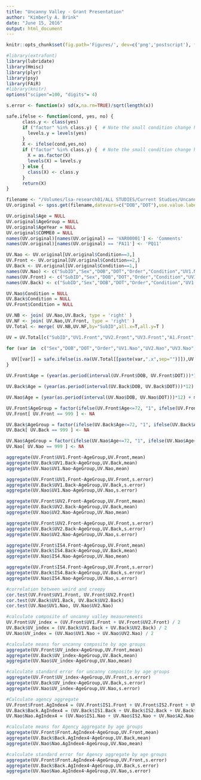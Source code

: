 ```yaml
---
title: "Uncanny Valley - Grant Presentation"
author: "Kimberly A. Brink"
date: "June 15, 2016"
output: html_document
---
```


```r
knitr::opts_chunk$set(fig.path='Figures/', dev=c('png','postscript'), fig.width = 8, fig.height = 8, warning=FALSE, message=FALSE)
```

```r
#library(extrafont)
library(lubridate)
library(Hmisc)
library(plyr)
library(psy)
library(FAiR)
#library(knitr)
options("scipen"=100, "digits"= 4)

```

```r
s.error <- function(x) sd(x,na.rm=TRUE)/sqrt(length(x))
```

```r
safe.ifelse <- function(cond, yes, no) {
      class.y <- class(yes)
      if ("factor" %in% class.y) {  # Note the small condition change here
        levels.y = levels(yes)
      }
      X <- ifelse(cond,yes,no)
      if ("factor" %in% class.y) {  # Note the small condition change here
        X = as.factor(X)
        levels(X) = levels.y
      } else {
        class(X) <- class.y
      }
      return(X)
}
```

```r
filename <- "/Volumes/lsa-research01/ALL STUDIES/Current Studies/Uncanny Valley/UV - Data.sav"
UV.original <- spss.get(filename,datevars=c("DOB","DOT"),use.value.labels=F)
```

```r
UV.original$Age = NULL
UV.original$AgeGroup = NULL
UV.original$AgeYear = NULL
UV.original$COMME0 = NULL
names(UV.original)[names(UV.original) == 'VAR00001'] <- 'Comments'
names(UV.original)[names(UV.original) == 'PA11'] <- 'PQ11'

UV.Nao <- UV.original[UV.original$Condition==3,]
UV.Front <- UV.original[UV.original$Condition==2,]
UV.Back <- UV.original[UV.original$Condition==1,]
names(UV.Nao) <- c("SubID","Sex","DOB","DOT","Order","Condition","UV1.Nao","UV2.Nao","UV3.Nao","A1.Nao","A2.Nao","IS1.Nao","IS2.Nao","IS3.Nao","IS4.Nao","IS5.Nao","IS6.Nao","HL1.Nao","E1.Nao","PQ1","PQ2","PQ3","PQ4","PQ5","PQ6","PQ7","PQ8","PQ9","PQ10","PQ11","PQ12","PQ13","PQ14","PQ15a","PQ15b","PQ16","Comments")
names(UV.Front) <- c("SubID","Sex","DOB","DOT","Order","Condition","UV1.Front","UV2.Front","UV3.Front","A1.Front","A2.Front","IS1.Front","IS2.Front","IS3.Front","IS4.Front","IS5.Front","IS6.Front","HL1.Front","E1.Front","PQ1","PQ2","PQ3","PQ4","PQ5","PQ6","PQ7","PQ8","PQ9","PQ10","PQ11","PQ12","PQ13","PQ14","PQ15a","PQ15b","PQ16","Comments")
names(UV.Back) <- c("SubID","Sex","DOB","DOT","Order","Condition","UV1.Back","UV2.Back","UV3.Back","A1.Back","A2.Back","IS1.Back","IS2.Back","IS3.Back","IS4.Back","IS5.Back","IS6.Back","HL1.Back","E1.Back","PQ1","PQ2","PQ3","PQ4","PQ5","PQ6","PQ7","PQ8","PQ9","PQ10","PQ11","PQ12","PQ13","PQ14","PQ15a","PQ15b","PQ16","Comments")

UV.Nao$Condition = NULL
UV.Back$Condition = NULL
UV.Front$Condition = NULL

UV.NB <- join( UV.Nao,UV.Back, type = 'right' )
UV.NF <- join( UV.Nao,UV.Front, type = 'right' )
UV.Total <- merge( UV.NB,UV.NF,by="SubID",all.x=T,all.y=T )

UV = UV.Total[c("SubID","UV1.Front","UV2.Front","UV3.Front","A1.Front","A2.Front","IS1.Front","IS2.Front","IS3.Front","IS4.Front","IS5.Front","IS6.Front","HL1.Front","E1.Front","UV1.Back","UV2.Back","UV3.Back","A1.Back","A2.Back","IS1.Back","IS2.Back","IS3.Back","IS4.Back","IS5.Back","IS6.Back","HL1.Back","E1.Back")]

for (var in  c("Sex","DOB","DOT","Order","UV1.Nao","UV2.Nao","UV3.Nao","A1.Nao","A2.Nao","IS1.Nao","IS2.Nao","IS3.Nao","IS4.Nao","IS5.Nao","IS6.Nao","HL1.Nao","E1.Nao","PQ1","PQ2","PQ3","PQ4","PQ5","PQ6","PQ7","PQ8","PQ9","PQ10","PQ11","PQ12","PQ13","PQ14","PQ15a","PQ15b","PQ16","Comments")) {
  
  UV[[var]] = safe.ifelse(is.na(UV.Total[[paste(var,".x",sep="")]]),UV.Total[[paste(var,".y",sep="")]],UV.Total[[paste(var,".x",sep="")]])
}
```

```r
UV.Front$Age = (year(as.period(interval(UV.Front$DOB, UV.Front$DOT)))*12) + month(as.period(interval(UV.Front$DOB, UV.Front$DOT))) + (day(as.period(interval(UV.Front$DOB, UV.Front$DOT)))/30)

UV.Back$Age = (year(as.period(interval(UV.Back$DOB, UV.Back$DOT)))*12) + month(as.period(interval(UV.Back$DOB, UV.Back$DOT))) + (day(as.period(interval(UV.Back$DOB, UV.Back$DOT)))/30)

UV.Nao$Age = (year(as.period(interval(UV.Nao$DOB, UV.Nao$DOT)))*12) + month(as.period(interval(UV.Nao$DOB, UV.Nao$DOT))) + (day(as.period(interval(UV.Nao$DOB, UV.Nao$DOT)))/30)

UV.Front$AgeGroup = factor(ifelse(UV.Front$Age<=72, "1", ifelse(UV.Front$Age<=108, "2", ifelse(UV.Front$Age<=144, "3","4"))))
UV.Front[ UV.Front == 999 ] <- NA

UV.Back$AgeGroup = factor(ifelse(UV.Back$Age<=72, "1", ifelse(UV.Back$Age<=108, "2", ifelse(UV.Back$Age<=144, "3","4"))))
UV.Back[ UV.Back == 999 ] <- NA

UV.Nao$AgeGroup = factor(ifelse(UV.Nao$Age<=72, "1", ifelse(UV.Nao$Age<=108, "2", ifelse(UV.Nao$Age<=144, "3","4"))))
UV.Nao[ UV.Nao == 999 ] <- NA
```

```r
aggregate(UV.Front$UV1.Front~AgeGroup,UV.Front,mean)
aggregate(UV.Back$UV1.Back~AgeGroup,UV.Back,mean)
aggregate(UV.Nao$UV1.Nao~AgeGroup,UV.Nao,mean)

aggregate(UV.Front$UV1.Front~AgeGroup,UV.Front,s.error)
aggregate(UV.Back$UV1.Back~AgeGroup,UV.Back,s.error)
aggregate(UV.Nao$UV1.Nao~AgeGroup,UV.Nao,s.error)
```

```r
aggregate(UV.Front$UV2.Front~AgeGroup,UV.Front,mean)
aggregate(UV.Back$UV2.Back~AgeGroup,UV.Back,mean)
aggregate(UV.Nao$UV2.Nao~AgeGroup,UV.Nao,mean)

aggregate(UV.Front$UV2.Front~AgeGroup,UV.Front,s.error)
aggregate(UV.Back$UV2.Back~AgeGroup,UV.Back,s.error)
aggregate(UV.Nao$UV2.Nao~AgeGroup,UV.Nao,s.error)
```

```r
aggregate(UV.Front$IS4.Front~AgeGroup,UV.Front,mean)
aggregate(UV.Back$IS4.Back~AgeGroup,UV.Back,mean)
aggregate(UV.Nao$IS4.Nao~AgeGroup,UV.Nao,mean)

aggregate(UV.Front$IS4.Front~AgeGroup,UV.Front,s.error)
aggregate(UV.Back$IS4.Back~AgeGroup,UV.Back,s.error)
aggregate(UV.Nao$IS4.Nao~AgeGroup,UV.Nao,s.error)
```

```r
#correlation between weird and creepy
cor.test(UV.Front$UV1.Front, UV.Front$UV2.Front)
cor.test(UV.Back$UV1.Back, UV.Back$UV2.Back)
cor.test(UV.Nao$UV1.Nao, UV.Nao$UV2.Nao)

#calculate composite of uncanny valley measurements
UV.Front$UV_index = (UV.Front$UV1.Front + UV.Front$UV2.Front) / 2
UV.Back$UV_index = (UV.Back$UV1.Back + UV.Back$UV2.Back) / 2
UV.Nao$UV_index = (UV.Nao$UV1.Nao + UV.Nao$UV2.Nao) / 2

#calculate means for uncanny composite by age groups
aggregate(UV.Front$UV_index~AgeGroup,UV.Front,mean)
aggregate(UV.Back$UV_index~AgeGroup,UV.Back,mean)
aggregate(UV.Nao$UV_index~AgeGroup,UV.Nao,mean)

#calculate standard error for uncanny composite by age groups
aggregate(UV.Front$UV_index~AgeGroup,UV.Front,s.error)
aggregate(UV.Back$UV_index~AgeGroup,UV.Back,s.error)
aggregate(UV.Nao$UV_index~AgeGroup,UV.Nao,s.error)
```

```r
#Calculate agency aggregate
UV.Front$Front.AgIndex4 = (UV.Front$IS1.Front + UV.Front$IS2.Front + UV.Front$A2.Front + UV.Front$E1.Front)/4
UV.Back$Back.AgIndex4 = (UV.Back$IS1.Back + UV.Back$IS2.Back + UV.Back$A2.Back + UV.Back$E1.Back)/4
UV.Nao$Nao.AgIndex4 = (UV.Nao$IS1.Nao + UV.Nao$IS2.Nao + UV.Nao$A2.Nao + UV.Nao$E1.Nao)/4

#calculate means for Agency aggregate by age groups
aggregate(UV.Front$Front.AgIndex4~AgeGroup,UV.Front,mean)
aggregate(UV.Back$Back.AgIndex4~AgeGroup,UV.Back,mean)
aggregate(UV.Nao$Nao.AgIndex4~AgeGroup,UV.Nao,mean)

#calculate standard error for Agency aggregate by age groups
aggregate(UV.Front$Front.AgIndex4~AgeGroup,UV.Front,s.error)
aggregate(UV.Back$Back.AgIndex4~AgeGroup,UV.Back,s.error)
aggregate(UV.Nao$Nao.AgIndex4~AgeGroup,UV.Nao,s.error)
```

